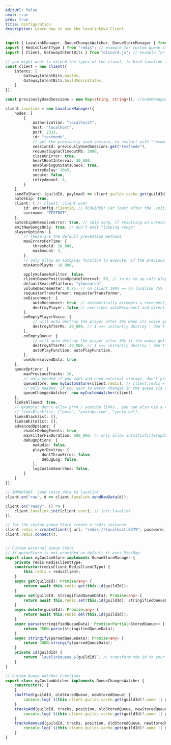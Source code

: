 ```yaml
---
editUrl: false
next: true
prev: true
title: Configuration
description: Learn how to use the lavalink@v4 Client.
---
```



```ts
import { LavalinkManager, QueueChangesWatcher, QueueStoreManager } from "lavalink-client";
import { RedisClientType } from "redis"; // example for custom queue store
import { Client, GatewayIntentBits } from "discord.js"; // example for a discord bot

// you might want to extend the types of the client, to bind lavalink to it.
const client = new Client({
    intents: [
        GatewayIntentBits.Guilds,
        GatewayIntentBits.GuildVoiceStates,
    ]
});

const previouslyUsedSessions = new Map<string, string>(); //nodeManager.on("connect", node => previouslyUsedSessions.set(node.id, node.sessionId))

client.lavalink = new LavalinkManager({
    nodes: [
        {
            authorization: "localhoist",
            host: "localhost",
            port: 2333,
            id: "testnode",
            // get the previously used session, to restart with "resuming" enabled
            sessionId: previouslyUsedSessions.get("testnode"),
            requestSignalTimeoutMS: 3000,
            closeOnError: true,
            heartBeatInterval: 30_000,
            enablePingOnStatsCheck: true,
            retryDelay: 10e3,
            secure: false,
            retryAmount: 5,
        }
    ],
    sendToShard: (guildId, payload) => client.guilds.cache.get(guildId)?.shard?.send(payload),
    autoSkip: true,
    client: { // client: client.user
        id: envConfig.clientId, // REQUIRED! (at least after the .init)
        username: "TESTBOT",
    },
    autoSkipOnResolveError: true, // skip song, if resolving an unresolved song fails
    emitNewSongsOnly: true, // don't emit "looping songs"
    playerOptions: {
        // These are the default prevention methods
        maxErrorsPerTime: {
            threshold: 10_000,
            maxAmount: 3,
        },
        // only allow an autoplay function to execute, if the previous function was longer ago than this number.
        minAutoPlayMs: 10_000,

        applyVolumeAsFilter: false,
        clientBasedPositionUpdateInterval: 50, // in ms to up-calc player.position
        defaultSearchPlatform: "ytmsearch",
        volumeDecrementer: 0.75, // on client 100% == on lavalink 75%
        requesterTransformer: requesterTransformer,
        onDisconnect: {
            autoReconnect: true, // automatically attempts a reconnect, if the bot disconnects from the voice channel, if it fails, it get's destroyed
            destroyPlayer: false // overrides autoReconnect and directly destroys the player if the bot disconnects from the vc
        },
        onEmptyPlayerVoice: {
            // will auto destroy the player after 30s when its voice got empty
            destroyAfterMs: 30_000, // 1 === instantly destroy | don't provide to disable it
        },
        onEmptyQueue: {
            // will auto destroy the player after 30s if the queue got empty and autoplay function does not add smt to the queue
            destroyAfterMs: 30_000, // 1 === instantly destroy | don't provide the option, to don't destroy the player
            autoPlayFunction: autoPlayFunction,
        },
        useUnresolvedData: true,
    },
    queueOptions: {
        maxPreviousTracks: 10,
        // only needed if you want and need external storage, don't provide if you don't need to
        queueStore: new myCustomStore(client.redis), // client.redis = new redis()
        // only needed, if you want to watch changes in the queue via a custom class,
        queueChangesWatcher: new myCustomWatcher(client)
    },
    linksAllowed: true,
    // example: don't allow p*rn / youtube links., you can also use a regex pattern if you want.
    // linksBlacklist: ["porn", "youtube.com", "youtu.be"],
    linksBlacklist: [],
    linksWhitelist: [],
    advancedOptions: {
        enableDebugEvents: true,
        maxFilterFixDuration: 600_000, // only allow instafixfilterupdate for tracks sub 10mins
        debugOptions: {
            noAudio: false,
            playerDestroy: {
                dontThrowError: false,
                debugLog: false,
            },
            logCustomSearches: false,
        }
    }
});

// IMPORTANT- Send voice data to lavalink
client.on("raw", d => client.lavalink.sendRawData(d));

client.on("ready", () => {
    client.lavalink.init(client.user); // init lavalink
});

// for the custom queue Store create a redis instance
client.redis = createClient({ url: "redis://localhost:6379", password: "securepass" });
client.redis.connect();


// Custom external queue Store
// if queueStore is not provided on default it uses MiniMap
export class myCustomStore implements QueueStoreManager {
    private redis:RedisClientType;
    constructor(redisClient:RedisClientType) {
        this.redis = redisClient;
    }
    async get(guildId): Promise<any> {
        return await this.redis.get(this.id(guildId));
    }
    async set(guildId, stringifiedQueueData): Promise<any> {
        return await this.redis.set(this.id(guildId), stringifiedQueueData);
    }
    async delete(guildId): Promise<any> {
        return await this.redis.del(this.id(guildId));
    }
    async parse(stringifiedQueueData): Promise<Partial<StoredQueue>> {
        return JSON.parse(stringifiedQueueData);
    }
    async stringify(parsedQueueData): Promise<any> {
        return JSON.stringify(parsedQueueData);
    }
    private id(guildId) {
        return `lavalinkqueue_${guildId}`; // transform the id to your belikings
    }
}

// Custom Queue Watcher Functions
export class myCustomWatcher implements QueueChangesWatcher {
    constructor() {
    }
    shuffled(guildId, oldStoredQueue, newStoredQueue) {
        console.log(`${this.client.guilds.cache.get(guildId)?.name || guildId}: Queue got shuffled`)
    }
    tracksAdd(guildId, tracks, position, oldStoredQueue, newStoredQueue) {
        console.log(`${this.client.guilds.cache.get(guildId)?.name || guildId}: ${tracks.length} Tracks got added into the Queue at position #${position}`);
    }
    tracksRemoved(guildId, tracks, position, oldStoredQueue, newStoredQueue) {
        console.log(`${this.client.guilds.cache.get(guildId)?.name || guildId}: ${tracks.length} Tracks got removed from the Queue at position #${position}`);
    }
}
```
